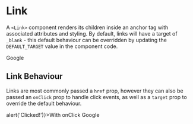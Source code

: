 
<Meta name='Link' component={Link}/>

# Link

A `<Link>` component renders its children inside an anchor tag with associated 
attributes and styling. By default, links will have a target of `_blank` - this 
default behaviour can be overridden by updating the `DEFAULT_TARGET` value in 
the component code.

<Canvas>
  <Story name='Default'>
    <Link href='https://www.google.com'>Google</Link>
  </Story>
</Canvas>

## Link Behaviour

Links are most commonly passed a `href` prop, however they can also be passed 
an `onClick` prop to handle click events, as well as a `target` prop to 
override the default behaviour.

<Canvas>
  <Story name='With onClick'>
    <Link onClick={() => alert('Clicked!')}>With onClick</Link>
  </Story>
  <Story name='With target'>
    <Link href='https://www.google.com' target='_top'>Google</Link>
  </Story>
</Canvas>
